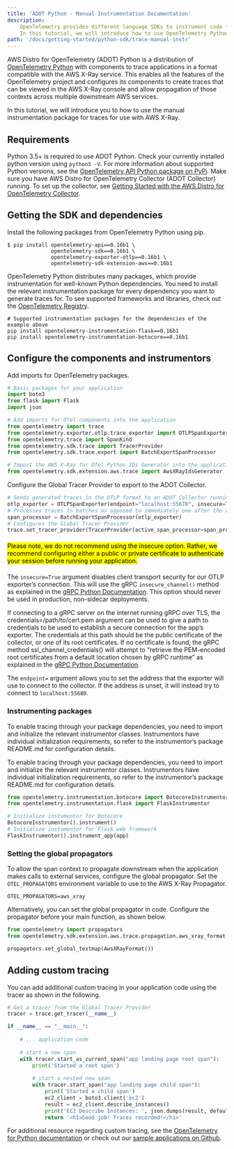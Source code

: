 ```yaml
---
title: 'ADOT Python - Manual Instrumentation Documentation'
description:
    OpenTelemetry provides different language SDKs to instrument code for collecting telemetry data in the application.
    In this tutorial, we will introduce how to use OpenTelemetry Python SDK for traces and metrics instrumentation in the application...
path: '/docs/getting-started/python-sdk/trace-manual-instr'
---
```




AWS Distro for OpenTelemetry (ADOT) Python is a distribution of [OpenTelemetry Python](https://github.com/open-telemetry/opentelemetry-python) 
with components to trace applications in a format compatible with the AWS X-Ray service. This enables all the features of the OpenTelemetry 
project and configures its components to create traces that can be viewed in the AWS X-Ray console and allow propagation of those contexts 
across multiple downstream AWS services.

In this tutorial, we will introduce you to how to use the manual instrumentation package for traces for use with AWS X-Ray.

<SectionSeparator />

## Requirements

Python 3.5+ is required to use ADOT Python. Check your currently installed python version using `python3 -V`.
For more information about supported Python versions, see the [OpenTelemetry API Python package on PyPi](https://pypi.org/project/opentelemetry-api/).
Make sure you have AWS Distro for OpenTelemetry Collector (ADOT Collector) running. To set up the collector, see 
[Getting Started with the AWS Distro for OpenTelemetry Collector](https://aws-otel.github.io/docs/getting-started/collector).

<SectionSeparator />

## Getting the SDK and dependencies

 Install the following packages from OpenTelemetry Python using pip.

```
$ pip install opentelemetry-api==0.16b1 \
              opentelemetry-sdk==0.16b1 \
              opentelemetry-exporter-otlp==0.16b1 \
              opentelemetry-sdk-extension-aws==0.16b1
```

OpenTelemetry Python distributes many packages, which provide instrumentation for well-known Python dependencies. You need to install the relevant 
instrumentation package for every dependency you want to generate traces for. To see supported frameworks and libraries, check out 
the [OpenTelemetry Registry](https://opentelemetry.io/registry/?s=python).

```
# Supported instrumentation packages for the dependencies of the example above
pip install opentelemetry-instrumentation-flask==0.16b1
pip install opentelemetry-instrumentation-botocore==0.16b1
```

<SectionSeparator />

## Configure the components and instrumentors

Add imports for OpenTelemetry packages.

```python lineNumbers=true
# Basic packages for your application
import boto3
from flask import Flask
import json

# Add imports for OTel components into the application
from opentelemetry import trace
from opentelemetry.exporter.otlp.trace_exporter import OTLPSpanExporter
from opentelemetry.trace import SpanKind
from opentelemetry.sdk.trace import TracerProvider
from opentelemetry.sdk.trace.export import BatchExportSpanProcessor

# Import the AWS X-Ray for OTel Python IDs Generator into the application.
from opentelemetry.sdk.extension.aws.trace import AwsXRayIdsGenerator
```

Configure the Global Tracer Provider to export to the ADOT Collector.

```python lineNumbers=true
# Sends generated traces in the OTLP format to an ADOT Collector running on port 55678
otlp_exporter = OTLPSpanExporter(endpoint="localhost:55678", insecure=True)
# Processes traces in batches as opposed to immediately one after the other
span_processor = BatchExportSpanProcessor(otlp_exporter)
# Configures the Global Tracer Provider
trace.set_tracer_provider(TracerProvider(active_span_processor=span_processor, ids_generator=AwsXRayIdsGenerator()))
```

<div style="margin: 20px 0">
    <mark>
        Please note, we do not recommend using the insecure option. Rather, we recommend configuring either a public or private
        certificate to authenticate your session before running your application.
    </mark>
</div>

The `insecure=True` argument disables client transport security for our OTLP exporter’s connection. This will use the gRPC `insecure_channel()` 
method as explained in the [gRPC Python Documentation](https://grpc.github.io/grpc/python/grpc.html?highlight=insecure#grpc.insecure_channel). 
This option should never be used in production, non-sidecar deployments.

If connecting to a gRPC server on the internet running gRPC over TLS, the credentials=/path/to/cert.pem argument can be used to give a path to 
credentials to be used to establish a secure connection for the app’s exporter. The credentials at this path should be the public certificate of the 
collector, or one of its root certificates. If no certificate is found, the gRPC method ssl_channel_credentials() will attempt to “retrieve the PEM-encoded 
root certificates from a default location chosen by gRPC runtime” as explained in the 
[gRPC Python Documentation](https://grpc.github.io/grpc/python/grpc.html?highlight=ssl_channel_credentials).

The `endpoint=` argument allows you to set the address that the exporter will use to connect to the collector. If the address is unset, it will 
instead try to connect to `localhost:55680`.

<SubSectionSeparator />

### Instrumenting packages

To enable tracing through your package dependencies, you need to import and initialize the relevant instrumentor classes. Instrumentors have individual 
initialization requirements, so refer to the instrumentor’s package README.md for configuration details.

To enable tracing through your package dependencies, you need to import and initialize the relevant instrumentor classes. Instrumentors have individual 
initialization requirements, so refer to the instrumentor’s package README.md for configuration details.

```python lineNumbers=true
from opentelemetry.instrumentation.botocore import BotocoreInstrumentor
from opentelemetry.instrumentation.flask import FlaskInstrumentor

# Initialize instumentor for Botocore
BotocoreInstrumentor().instrument()
# Initialize instumentor for Flask web framework
FlaskInstrumentor().instrument_app(app)
```

<SubSectionSeparator />

### Setting the global propagators

To allow the span context to propagate downstream when the application makes calls to external services, configure the global propagator. 
Set the `OTEL_PROPAGATORS` environment variable to use to the AWS X-Ray Propagator.

```
OTEL_PROPAGATORS=aws_xray
```

Alternatively, you can set the global propagator in code. Configure the propagator before your main function, as shown below.

```python lineNumbers=true
from opentelemetry import propagators
from opentelemetry.sdk.extension.aws.trace.propagation.aws_xray_format import AwsXRayFormat

propagators.set_global_textmap(AwsXRayFormat())
```

<SectionSeparator />

## Adding custom tracing

You can add additional custom tracing in your application code using the tracer as shown in the following.

```python lineNumbers=true
# Get a tracer from the Global Tracer Provider
tracer = trace.get_tracer(__name__)

if __name__ == "__main__":
    
    # ... application code
    
    # start a new span
    with tracer.start_as_current_span("app landing page root span"):
        print('Started a root span')
        
        # start a nested new span
        with tracer.start_span("app landing page child span"):
            print('Started a child span')
            ec2_client = boto3.client('ec2')
            result = ec2_client.describe_instances()
            print('EC2 Describe Instances: ', json.dumps(result, default=str, indent=4))
            return '<h1>Good job! Traces recorded!</h1>'
```

For additional resource regarding custom tracing, see the [OpenTelemetry for Python documentation](https://opentelemetry-python.readthedocs.io/en/stable/) or
check out our [sample applications on Github](https://github.com/aws-observability/aws-otel-python/tree/mainline/sample-apps).
